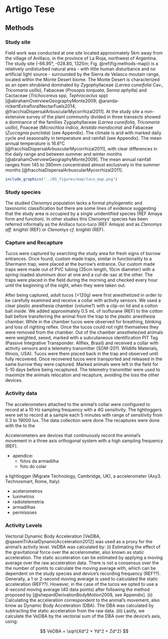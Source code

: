 # Artigo Tese

## Methods

### Study site

Field work was conducted at one site located approximately 5km away from the village of Anillaco, in the province of La Rioja, northwest of Argentina. The study site (-66.95°, -028.80, 1325m; Fig. \@ref(fig:methods-map)) is a relatively undisturbed natural area - with little human disturbance and no artificial light source - surrounded by the Sierra de Velasco moutain range, located within the Monte Desert biome. The Monte Desert is characterized as an open shrubland dominated by Zygophyllaceae (_Larrea cuneifolia_ Cav., _Tricomaria usillo_), Fabaceae (_Prosopis torquata_, _Senna aphylla_) and Cactaceae (_Trichocereus_ spp, _Tephrocactus_ spp) [@abrahamOverviewGeographyMonte2009; @aranda-rickertExtrafloralNectarFuels2014; @fracchiaDispersalArbuscularMycorrhizal2011]. At the study site a non-extensive survey of the plant community divided in three transects showed a dominance of the families Zygophyllaceae (_Larrea cuneifolia_, _Tricomaria usillo_), Poaceae (_Microchloa indica_, _Aristida mendocina_) and Fabaceae (_Zuccagnia punctata_) (see Appendix). The climate is arid with marked daily cycle and seasonality in temperature and rainfall (see Appendix). The mean annual temperature is 16.6°C [@fracchiaDispersalArbuscularMycorrhizal2011], with clear differences in the daily range and between summer and winter months [@abrahamOverviewGeographyMonte2009]. The mean annual rainfall ranges from 145 to 380mm concentrated almost exclusively in the summer months [@fracchiaDispersalArbuscularMycorrhizal2011].

```r

include_graphics("../05_figures/map/tuco_map.png")
```

### Study species

The studied _Ctenomys_ population lacks a formal phylogenetic and taxonomic classification but there are some lines of evidence suggesting that the study area is occupied by a single unidentified species (REF Amaya form and function). In other studies this Ctenomys' species has been referred informally as the Anillaco tuco-tuco (REF Amaya) and as _Ctenomys aff. knightii_ (REF) or _Ctenomys cf. knightii_ (REF).

### Capture and Recapture

Tucos were captured by searching the study area for fresh signs of burrow entrances. Once found, custom made traps, similar in functionality to a Shermann trap, were placed at the burrow's entrance. Our custom made traps were made out of PVC tubing (35cm length, 10cm diameter) with a spring-loaded aluminum door at one and a cul-de-sac at the other. The traps were placed in the field during the morning and checked every hour until the beginning of the night, when they were taken out. 

After being captured, adult tucos (>120g) were first anesthetized in order to be carefully examined and receive a collar with activity sensors. We used a clear plastic anesthesia chamber (volume?) with a clip-on lid and a cotton ball inside. We added approximately 0.5 mL of isoflurane (REF) to the cotton ball before transferring the animal from the trap to the plastic anesthesia chamber. While in the chamber tucos were observed for breathing, blinking and loss of righting reflex. Once the tucos could not right themselves they were removed from the chamber. Out of the chamber anesthetezied animals were weighted, sexed, marked with a subcutaneous identification PIT Tag (Passive Integrative Transponder. Allflex, Brasil) and received a collar with activity sensors and a telemetry transmitter (SOM-2011. Wildlife Materials, Illinois, USA). Tucos were them placed back in the trap and observed until fully recovered. Once recovered tucos were transported and released in the same burrow they were captured. Marked animals were left in the field for 5-10 days before being recaptured. The telemetry transmitter were used to maximize the animals relocation and recapture, avoiding the loss the other devices. 

### Activity data

The accelerometers attached to the animal's collar were configured to record at a 10 Hz sampling frequency with a 4G sensitivity. The lightloggers were set to record at a sample each 5 minutes with range of sensitivity from 0.3 to 19000 lux.
The data collection were done The recaptures were done with the to the 

Accelerometers are devices that continuously record the animal's movement in a three axis orthogonal system with a high sampling frequency (REF). 

- apendice:
    - fotos da armadilha
    - foto do colar

a lightlogger (Migrate Technology, Cambridge, UK), a accelerometer (Axy3. Technosmart, Rome, Italy)

- acelerometros
- luximetros
- radiotelemetria
- armadilhas
- permissoes


### Activity Levels

Vectorial Dynamic Body Acceleration [VeDBA, @qasemTriAxialDynamicAcceleration2012] was used as a proxy for the animal's activity level. VeDBA was calculated by: (i) Estimating the effect of the gravitational force over the accelerometer, also known as static acceleration. The static acceleration can be estimated by applying a moving average over the raw acceleration data. There is not a consensus over the the number of points to calculate the moving average with, which can be dependent on the study species and device's recording frequency (REF??). Generally, a 1 or 2-second moving average is used to calculated the static acceleration (REF??). However, in the case of the tucos we opted to use a 4-second moving average (40 data points) after following the method proposed by [@shepardDerivationBodyMotion2008, see Appendix]. (ii) Calculating the acceleration correspondent to the animal's movement, also know as Dynamic Body Acceleration (DBA). The DBA was calculated by subtracting the static acceleration from the raw data. (iii) Lastly, we calculate the VeDBA by the vectorial sum of the DBA over the device's axis, using:

$$ VeDBA = \sqrt{Xd^2 + Yd^2 + Zd^2} $$

